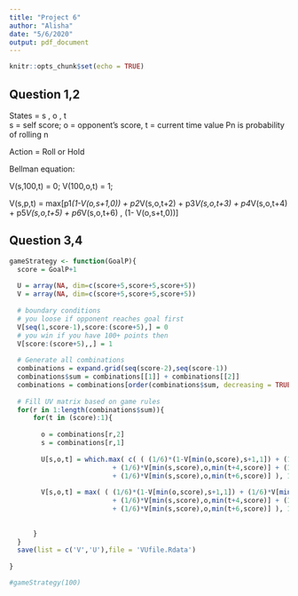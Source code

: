 ```yaml
---
title: "Project 6"
author: "Alisha"
date: "5/6/2020"
output: pdf_document
---
```


```r
knitr::opts_chunk$set(echo = TRUE)
```

## Question 1,2 ##

States = s , o , t  
s = self score; o = opponent's score, t = current time value
Pn is probability of rolling n

Action = Roll or Hold

Bellman equation:

V(s,100,t) = 0; 
V(100,o,t) = 1;  

V(s,p,t) = max[p1*(1-V(o,s+1,0)) + p2*V(s,o,t+2) + p3*V(s,o,t+3) + 
               p4*V(s,o,t+4) + p5*V(s,o,t+5) + p6*V(s,o,t+6) , 
               (1- V(o,s+t,0))]   
               

## Question 3,4 ##

```r
gameStrategy <- function(GoalP){
  score = GoalP+1
  
  U = array(NA, dim=c(score+5,score+5,score+5))  
  V = array(NA, dim=c(score+5,score+5,score+5))
  
  # boundary conditions
  # you loose if opponent reaches goal first
  V[seq(1,score-1),score:(score+5),] = 0  
  # you win if you have 100+ points then 
  V[score:(score+5),,] = 1    
  
  # Generate all combinations
  combinations = expand.grid(seq(score-2),seq(score-1))     
  combinations$sum = combinations[[1]] + combinations[[2]]
  combinations = combinations[order(combinations$sum, decreasing = TRUE),]
  
  # Fill UV matrix based on game rules
  for(r in 1:length(combinations$sum)){
      for(t in (score):1){
        
        o = combinations[r,2]
        s = combinations[r,1]
        
        U[s,o,t] = which.max( c( ( (1/6)*(1-V[min(o,score),s+1,1]) + (1/6)*V[min(s,score),o,min(t+2,score)] + (1/6)*V[min(s,score),o,min(t+3,score)]
                          + (1/6)*V[min(s,score),o,min(t+4,score)] + (1/6)*V[min(s,score),o,min(t+5,score)]
                          + (1/6)*V[min(s,score),o,min(t+6,score)] ), 1-V[min(o,score),min(s+max(1,t-1),score),1] ) ) 
        
        V[s,o,t] = max( ( (1/6)*(1-V[min(o,score),s+1,1]) + (1/6)*V[min(s,score),o,min(t+2,score)] + (1/6)*V[min(s,score),o,min(t+3,score)]
                          + (1/6)*V[min(s,score),o,min(t+4,score)] + (1/6)*V[min(s,score),o,min(t+5,score)]
                          + (1/6)*V[min(s,score),o,min(t+6,score)] ), 1-V[min(o,score),min(s+max(t-1,1),score),1] ) 
        
        
      }
  }
  save(list = c('V','U'),file = 'VUfile.Rdata')
  
}
```



```r
#gameStrategy(100)
```


